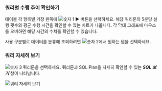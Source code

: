 ### 쿼리별 수행 추이 확인하기

테이블 각 항목별 가장 왼쪽에 ![숫자 1](/img/number-01.png) ► 버튼을 선택하세요. 해당 쿼리문의 5분당 실행 횟수와 평균 수행 시간을 확인할 수 있는 차트가 나옵니다. 각 막대 그래프에 마우스를 오버하면 해당 시간의 수치를 확인할 수 있습니다.

사용 구분별로 데이터를 분류해 조회하려면 ![숫자 2](/img/number-02.png)에서 원하는 탭을 선택하세요.

### 쿼리 자세히 보기

![숫자 3](/img/number-03.png) 쿼리문을 선택하세요. 쿼리문과 SQL Plan을 자세히 확인할 수 있는 ***SQL 보기*** 창이 나타납니다.

![쿼리 자세히 보기](/img/db-stat-query.png)